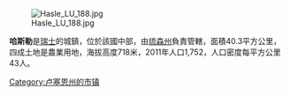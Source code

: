 [[Image:Hasle_LU_188.jpg|right]]

'''哈斯勒'''是[[瑞士|瑞士]]的城鎮，位於該國中部，由[[琉森州|琉森州]]負責管轄，面積40.3平方公里，四成土地是農業用地，海拔高度718米，2011年人口1,752，人口密度每平方公里43人。

{{Switzerland-geo-stub}}
[[Category:卢塞恩州的市镇|Category:卢塞恩州的市镇]]